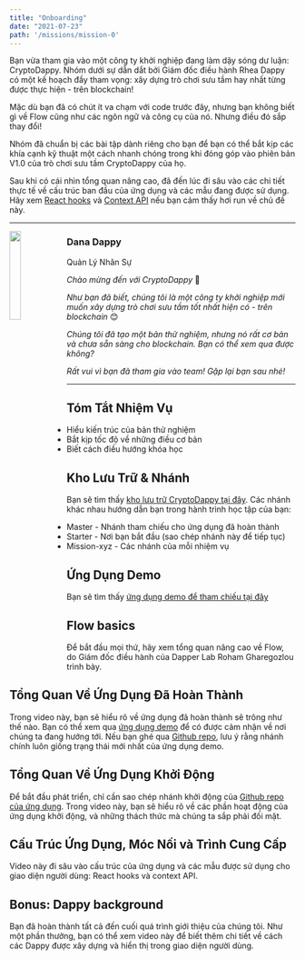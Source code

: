 ```yaml
---
title: "Onboarding"
date: "2021-07-23"
path: '/missions/mission-0'
---
```



Bạn vừa tham gia vào một công ty khởi nghiệp đang làm dậy sóng dư luận: CryptoDappy. Nhóm dưới sự dẫn dắt bởi Giám đốc điều hành Rhea Dappy có một kế hoạch đầy tham vọng: xây dựng trò chơi sưu tầm hay nhất từng được thực hiện - trên blockchain!

Mặc dù bạn đã có chút ít va chạm với code trước đây, nhưng bạn không biết gì về Flow cũng như các ngôn ngữ và công cụ của nó. Nhưng điều đó sắp thay đổi!

Nhóm đã chuẩn bị các bài tập dành riêng cho bạn để bạn có thể bắt kịp các khía cạnh kỹ thuật một cách nhanh chóng trong khi đóng góp vào phiên bản V1.0 của trò chơi sưu tầm CryptoDappy của họ.

Sau khi có cái nhìn tổng quan nâng cao, đã đến lúc đi sâu vào các chi tiết thực tế về cấu trúc ban đầu của ứng dụng và các mẫu đang được sử dụng. Hãy xem [React hooks](https://reactjs.org/docs/hooks-intro.html) và [Context API](https://reactjs.org/docs/context.html) nếu bạn cảm thấy hơi run về chủ đề này.

---


<img src="https://d1mtab9ltfdpua.cloudfront.net/images/Dappy1.png" width="20%" style="float: left;" />

### Dana Dappy

Quản Lý Nhân Sự

*Chào mừng đến với CryptoDappy* 👋

*Như bạn đã biết, chúng tôi là một công ty khởi nghiệp mới muốn xây dựng trò chơi sưu tầm tốt nhất hiện có - trên blockchain* 😊

*Chúng tôi đã tạo một bản thử nghiệm, nhưng nó rất cơ bản và chưa sẵn sàng cho blockchain. Bạn có thể xem qua được không?*

*Rất vui vì bạn đã tham gia vào team! Gặp lại bạn sau nhé!*

---

## Tóm Tắt Nhiệm Vụ

- Hiểu kiến trúc của bản thử nghiệm
- Bắt kịp tốc độ về những điều cơ bản
- Biết cách điều hướng khóa học



## Kho Lưu Trữ & Nhánh

Bạn sẽ tìm thấy [kho lưu trữ CryptoDappy tại đây](https://github.com/bebner/crypto-dappy).
Các nhánh khác nhau hướng dẫn bạn trong hành trình học tập của bạn:

- Master - Nhánh tham chiếu cho ứng dụng đã hoàn thành
- Starter - Nơi bạn bắt đầu (sao chép nhánh này để tiếp tục)
- Mission-xyz - Các nhánh của mỗi nhiệm vụ



## Ứng Dụng Demo

Bạn sẽ tìm thấy [ứng dụng demo để tham chiếu tại đây](https://demo.cryptodappy.com)



## Flow basics

Để bắt đầu mọi thứ, hãy xem tổng quan nâng cao về Flow,
do Giám đốc điều hành của Dapper Lab Roham Gharegozlou trình bày.

<YoutubeEmbed embedId="XgBLCLHdHCQ"/>

## Tổng Quan Về Ứng Dụng Đã Hoàn Thành

Trong video này, bạn sẽ hiểu rõ về ứng dụng đã hoàn thành sẽ trông như thế nào. 
Bạn có thể xem qua [ứng dụng demo](https://demo.cryptodappy.com/) 
để có được cảm nhận về nơi chúng ta đang hướng tới. 
Nếu bạn ghé qua [Github repo](https://github.com/bebner/crypto-dappy), 
lưu ý rằng nhánh chính luôn giống trạng thái mới nhất của ứng dụng demo.

<YoutubeEmbed embedId="Nmn1jAXGcE0"/>

## Tổng Quan Về Ứng Dụng Khởi Động

Để bắt đầu phát triển, chỉ cần sao chép nhánh khởi động 
của [Github repo của ứng dụng](https://github.com/bebner/crypto-dappy). 
Trong video này, bạn sẽ hiểu rõ về các phần hoạt động của ứng dụng khởi động,
và những thách thức mà chúng ta sắp phải đối mặt. 

<YoutubeEmbed embedId="MT5WQkOxAAk"/>

## Cấu Trúc Ứng Dụng, Móc Nối và Trình Cung Cấp

Video này đi sâu vào cấu trúc của ứng dụng và các mẫu được sử dụng
cho giao diện người dùng: React hooks và context API. 

<YoutubeEmbed embedId="cVc7Qe4rwc0"/>

## Bonus: Dappy background

Bạn đã hoàn thành tất cả đến cuối quá trình giới thiệu của chúng tôi. Như một phần thưởng, bạn có thể xem video này
để biết thêm chi tiết về cách các Dappy được xây dựng và hiển thị trong giao diện người dùng. 

<YoutubeEmbed embedId="Z2HkOs7AwIk"/>